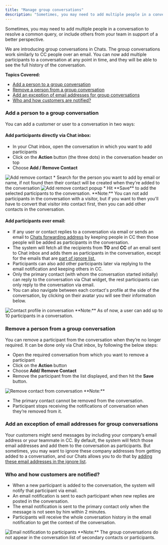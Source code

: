 ```yaml
---
title: "Manage group conversations"
description: "Sometimes, you may need to add multiple people in a conversation to resolve a common query, or include others from your team in support of a better pe..."
---
```


Sometimes, you may need to add multiple people in a conversation to resolve a common query, or include others from your team in support of a better perspective.

We are introducing group conversations in Chats. The group conversations work similarly to CC people over an email. You can now add multiple participants to a conversation at any point in time, and they will be able to see the full history of the conversation. 

**Topics Covered:**

*   [Add a person to a group conversation](https://support.salesmate.io/hc/en-us/articles/360058450192-Manage-group-conversations#h_01HWD4CP8SH39J6Q3TRN9DRTHS)
*   [Remove a person from a group conversation](https://support.salesmate.io/hc/en-us/articles/360058450192-Manage-group-conversations#h_01HWD48ME4ZC1Y0C1C1TKMF2D6)
*   [Add an exception of email addresses for group conversations](https://support.salesmate.io/hc/en-us/articles/360058450192-Manage-group-conversations#h_01HWD48ME4RAVDGVSG3JPX3Q3Z)
*   [Who and how customers are notified?](https://support.salesmate.io/hc/en-us/articles/360058450192-Manage-group-conversations#h_01HWD48ME4XM4TFFR8J8TBVRH9)

### Add a person to a group conversation

You can add a customer or user to a conversation in two ways:

#### Add participants directly via Chat inbox:

*   In your Chat inbox, open the conversation in which you want to add participants
*   Click on the **Action** button (the three dots) in the conversation header on top
*   Choose **Add / Remove Contact**

<img src="https://support.salesmate.io/hc/article_attachments/50803195509785" alt="Add remove contact" />
*   Search for the person you want to add by email or name, if not found then their contact will be created when they're added to the conversation

<img src="https://support.salesmate.io/hc/article_attachments/31808873413657" alt="Add remove contact popup" />
*   Hit **Save** to add the selected participants to the conversation.

<Note>
**Note:** You can not add participants in the conversation with a visitor, but if you want to then you'll have to convert that visitor into contact first, then you can add other contacts in the conversation.
</Note>

#### **Add participants over email:**

*   If any user or contact replies to a conversation via email or sends an email to [Chats forwarding address](https://support.salesmate.io/hc/en-us/articles/4402552756365) by keeping people in CC then those people will be added as participants in the conversation.
*   The system will fetch all the recipients from **TO** and **CC** of an email sent to Chat inbox and adds them as participants in the conversation, except for the emails that are [part of ignore list.](https://support.salesmate.io/hc/en-us/articles/4407250022029)
*   Participants can also add other participants later via replying to the email notification and keeping others in CC.
*   Only the primary contact (with whom the conversation started initially) can reply to the conversation via Chat widget, the rest participants can only reply to the conversation via email.
*   You can also navigate between each contact's profile at the side of the conversation, by clicking on their avatar you will see their information below.

<img src="https://support.salesmate.io/hc/article_attachments/50803195511833" alt="Contact profile in conversation" />
<Note>
**Note:** As of now, a user can add up to 10 participants in a conversation.
</Note>

### Remove a person from a group conversation

You can remove a participant from the conversation when they’re no longer required. It can be done only via Chat inbox, by following the below steps:

*   Open the required conversation from which you want to remove a participant
*   Click on the **Action** button
*   Choose **Add/ Remove Contact**
*   Remove the participant from the list displayed, and then hit the **Save** button.

<img src="https://support.salesmate.io/hc/article_attachments/31809031905689" alt="Remove contact from conversation" />
<Note>
**Note:**

*   The primary contact cannot be removed from the conversation.
*   Participant stops receiving the notifications of conversation when they’re removed from it.


</Note>

### Add an exception of email addresses for group conversations

Your customers might send messages by including your company’s email address or your teammate in CC. By default, the system will fetch those email addresses and add them to the conversation as participants. But sometimes, you may want to ignore these company addresses from getting added to a conversation, and our Chats allows you to do that by [adding these email addresses in the ignore list](https://support.salesmate.io/hc/en-us/articles/4407250022029).   
  

### Who and how customers are notified?

*   When a new participant is added to the conversation, the system will notify that participant via email.
*   An email notification is sent to each participant when new replies are posted in the conversation.
*   The email notification is sent to the primary contact only when the message is not seen by him within 2 minutes.
*   Participants will receive the whole conversation history in the email notification to get the context of the conversation.

<img src="https://support.salesmate.io/hc/article_attachments/4406022752525" alt="Email notification to participants" />
<Note>
**Note:** The group conversations do not appear in the conversation list of secondary contacts or participants.
</Note>